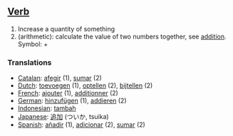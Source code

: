 ==[[Verb]]==

#Increase a quantity of something
#(arithmetic): calculate the value of two numbers together, see [[addition]]. Symbol: +

===Translations===
*[[Catalan]]: [[afegir]] (1), [[sumar]] (2)
*[[Dutch]]: [[toevoegen]] (1), [[optellen]] (2), [[bijtellen]] (2)
*[[French]]: [[ajouter]] (1), [[additionner]] (2)
*[[German]]: [[hinzufügen]] (1), [[addieren]] (2)
*[[Indonesian]]: [[tambah]]
*[[Japanese]]: [[追加]] (ついか, tsuika)
*[[Spanish]]: [[añadir]] (1), [[adicionar]] (2), [[sumar]] (2)